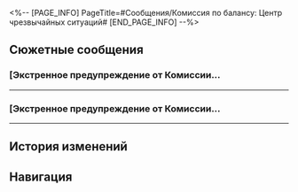 <%-- [PAGE_INFO]
PageTitle=#Сообщения/Комиссия по балансу: Центр чрезвычайных ситуаций#
[END_PAGE_INFO] --%>
{{Сообщение Инфобокс
|id          = 76
|Изображение = НИП Комиссия по балансу: Центр чрезвычайных ситуаций Иконка.png
|Тип         = НИП
|Отправитель = Комиссия по балансу: Центр чрезвычайных ситуаций
|ПодписьСоо  = 
|Фракция     = Лофу Сяньчжоу
}}

==Сюжетные сообщения==
===[Экстренное предупреждение от Комиссии...===
{{Сообщения
|условие_получения = 
|текст =
:'''Комиссия по балансу: Центр чрезвычайных ситуаций:''' [Экстренное предупреждение от Комиссии по балансу Лофу] Согласно регламенту Комиссии, драки и потасовки являются незаконными и не только представляют угрозу здоровью других граждан, но также могут привести к серьёзным последствиям. Мы призываем всех жителей и туристов не верить непроверенным слухам и благоразумно разрешать конфликты. При возникновении пробок на дорогах или навигационных ограничений, пожалуйста, тщательно планируйте свой маршрут, соблюдайте порядок пролёта и избегайте блокирования путей для экстренной помощи во избежание вторичных аварий. Поддержание гармоничной и стабильной обстановки на Лофу - дело каждого.
}}
----

===[Экстренное предупреждение от Комиссии...===
{{Сообщения
|условие_получения = 
|текст =
:'''Комиссия по балансу: Центр чрезвычайных ситуаций:''' [Экстренное предупреждение от Комиссии по балансу Лофу] Вы могли получить сообщение от мошенника или поддельного аккаунта. В связи с угрозой мошенничества ваш счёт временно заблокирован. Соответствующая сумма возвращена на ваш счёт. Не сообщайте личную информацию и не выполняйте переводы средств в ответ на подобные сообщения. По любым вопросам и подозрениям в мошенничестве обращайтесь к сотрудникам Комиссии по балансу.
:'''Комиссия по балансу: Центр чрезвычайных ситуаций:''' [Экстренное предупреждение от Комиссии по балансу Лофу] Комиссия по балансу стремится предотвратить мошенничество и обеспечить вашу безопасность. Будьте осторожны при получении сообщений от незнакомцев. Не переходите по подозрительным ссылкам и всегда связывайтесь с адресатом, прежде чем совершать какие-либо финансовые переводы. Если вы стали жертвой мошенников, сохраняйте спокойствие и незамедлительно сообщите нам о случившемся.
}}
----

==История изменений==
{{История изменений|3.5}}

==Навигация==
{{Сообщения Навбокс}}